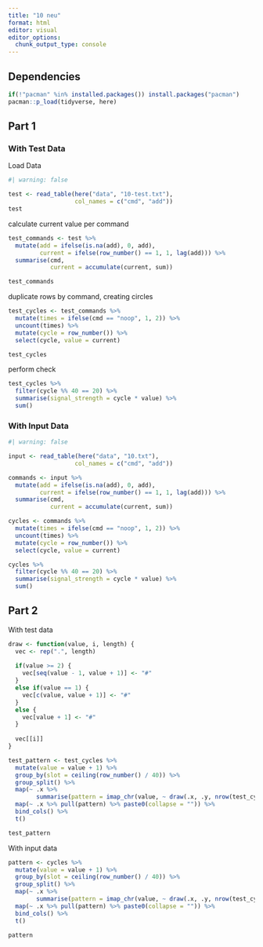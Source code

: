 ```yaml
---
title: "10 neu"
format: html
editor: visual
editor_options: 
  chunk_output_type: console
---
```


## Dependencies

```r
if(!"pacman" %in% installed.packages()) install.packages("pacman")
pacman::p_load(tidyverse, here)
```

## Part 1

### With Test Data

Load Data

```r
#| warning: false

test <- read_table(here("data", "10-test.txt"),
                   col_names = c("cmd", "add"))
test
```

calculate current value per command

```r
test_commands <- test %>% 
  mutate(add = ifelse(is.na(add), 0, add),
         current = ifelse(row_number() == 1, 1, lag(add))) %>% 
  summarise(cmd, 
            current = accumulate(current, sum))

test_commands
```

duplicate rows by command, creating circles

```r
test_cycles <- test_commands %>% 
  mutate(times = ifelse(cmd == "noop", 1, 2)) %>% 
  uncount(times) %>% 
  mutate(cycle = row_number()) %>% 
  select(cycle, value = current)

test_cycles
```

perform check

```r
test_cycles %>% 
  filter(cycle %% 40 == 20) %>% 
  summarise(signal_strength = cycle * value) %>% 
  sum()
```

### With Input Data

```r
#| warning: false

input <- read_table(here("data", "10.txt"),
                   col_names = c("cmd", "add"))

commands <- input %>% 
  mutate(add = ifelse(is.na(add), 0, add),
         current = ifelse(row_number() == 1, 1, lag(add))) %>% 
  summarise(cmd, 
            current = accumulate(current, sum))

cycles <- commands %>% 
  mutate(times = ifelse(cmd == "noop", 1, 2)) %>% 
  uncount(times) %>% 
  mutate(cycle = row_number()) %>% 
  select(cycle, value = current)

cycles %>% 
  filter(cycle %% 40 == 20) %>% 
  summarise(signal_strength = cycle * value) %>% 
  sum()
```

## Part 2

With test data

```r
draw <- function(value, i, length) {
  vec <- rep(".", length)
  
  if(value >= 2) {
    vec[seq(value - 1, value + 1)] <- "#"
  } 
  else if(value == 1) {
    vec[c(value, value + 1)] <- "#"
  }
  else {
    vec[value + 1] <- "#"
  } 
  
  vec[[i]]
}

test_pattern <- test_cycles %>% 
  mutate(value = value + 1) %>% 
  group_by(slot = ceiling(row_number() / 40)) %>% 
  group_split() %>% 
  map(~ .x %>% 
        summarise(pattern = imap_chr(value, ~ draw(.x, .y, nrow(test_cycles))))) %>% 
  map(~ .x %>% pull(pattern) %>% paste0(collapse = "")) %>% 
  bind_cols() %>% 
  t()

test_pattern
```

With input data

```r
pattern <- cycles %>% 
  mutate(value = value + 1) %>% 
  group_by(slot = ceiling(row_number() / 40)) %>% 
  group_split() %>% 
  map(~ .x %>% 
        summarise(pattern = imap_chr(value, ~ draw(.x, .y, nrow(test_cycles))))) %>% 
  map(~ .x %>% pull(pattern) %>% paste0(collapse = "")) %>% 
  bind_cols() %>% 
  t()

pattern
```
